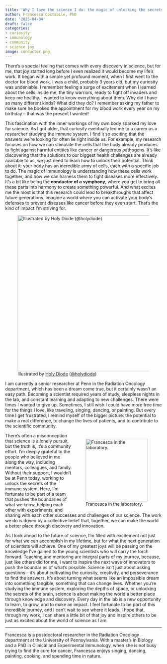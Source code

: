 ```yaml
---
title: 'Why I love the science I do: the magic of unlocking the secrets of our bodies'
author: Francesca Costabile, PhD
date: '2025-04-04'
draft: false
categories:
- curiosity
- immunology
- community
- science joy
image: conductor.png
---
```


There's a special feeling that comes with every discovery in science, but for
me, that joy started long before I even realized it would become my life's work.
It began with a simple yet profound moment, when I first went to the doctor for
blood work. I was a child, probably 3 years old, but my curiosity was
undeniable. I remember feeling a surge of excitement when I learned about the
cells inside me, the tiny warriors, ready to fight off invaders and keep me
healthy. I wanted to know everything about them. Why did I have so many
different kinds? What did they do? I remember asking my father to make sure he
booked the appointment for my blood work every year on my birthday -- that was
the present I wanted!

This fascination with the inner workings of my own body sparked my love for
science. As I got older, that curiosity eventually led me to a career as a
researcher studying the immune system. I find it so exciting that the answers
we're looking for often lie right inside us. For example, my research focuses on
how we can stimulate the cells that the body already produces to fight against
harmful entities like cancer or dangerous pathogens. It's like discovering that
the solutions to our biggest health challenges are already available to us, we
just need to learn how to unlock their potential. Think about it: your body has
an incredible army of cells, each with a specific job to do. The magic of
immunology is understanding how these cells work together, and how we can
harness them to fight diseases more effectively. It's a bit like being the
**conductor of a symphony**, where you get to bring all these parts into harmony to
create something powerful. And what excites me the most is that this research
could lead to breakthroughs that affect future generations. Imagine a world
where you can activate your body's defenses to prevent diseases like cancer
before they even start. That's the kind of impact I'm striving for.

::: {.align-center}
![Illustrated by <a href="https://www.holydiode.com/">Holy Diode</a> (<a href="https://www.instagram.com/holy.diode/">@holydiode</a>)](conductor.png){height=500px}
:::

I am currently a senior researcher at Penn in the Radiation Oncology department,
which has been a dream come true, but it certainly wasn't an easy path. Becoming
a scientist required years of study, sleepless nights in the lab, and constant
learning and adapting to new challenges. There were times I wanted to give up.
Sometimes, I still wish I could have more free time for the things I love, like
traveling, singing, dancing, or painting. But every time I get frustrated, I
remind myself of the bigger picture: the potential to make a real difference, to
change the lives of patients, and to contribute to the scientific community.

:::: {style="float: right; margin: 5px;"}
![Francesca in the laboratory.](fc.jpg){width=200px}
::::

There's often a misconception that science is a lonely pursuit, but the truth
is, it's a community effort.  I'm deeply grateful to the people who believed in
me along the way, including mentors, colleagues, and family. Without their
support, I wouldn't be at Penn today, working to unlock the secrets of the
immune system. Here, I'm fortunate to be part of a team that pushes the
boundaries of what we know, helping each other with experiments, and sharing
with each other successes and challenges of our science. The work we do is
driven by a collective belief that, together, we can make the world a better
place through discovery and innovation.

As I look ahead to the future of science, I'm filled with excitement not just
for what we can accomplish in my lifetime, but for what the next generation of
scientists will achieve. One of my greatest joys will be passing on the
knowledge I've gained to the young scientists who will carry the torch forward.
Teaching and mentoring are integral parts of my journey, because, just like
others did for me, I want to inspire the next wave of innovators to push the
boundaries of what's possible. Science isn't just about asking questions -- it's
about cultivating the curiosity, creativity, and perseverance to find the
answers. It's about turning what seems like an impossible dream into something
tangible, something that can change lives. Whether you're studying the immune
system, exploring the depths of space, or unlocking the secrets of the brain,
science is about making the world a better place through knowledge and
discovery. Every day in the lab is a new opportunity to learn, to grow, and to
make an impact. I feel fortunate to be part of this incredible journey, and I
can't wait to see where it leads. I hope that, through my work, I can share a
little bit of that joy and inspire others to be just as excited about the world
of science as I am.

<hr>

::: {.callout-note title="About the author" style="" icon=false}

Francesca is a postdoctoral researcher in the Radiation Oncology department at
the University of Pennsylvania. With a master's in Biology and a PhD in
Clinical and Experimental Immunology, when she is not busy trying to find the
cure for cancer, Francesca enjoys singing, dancing, painting, cooking, and
spending time in nature.

:::
